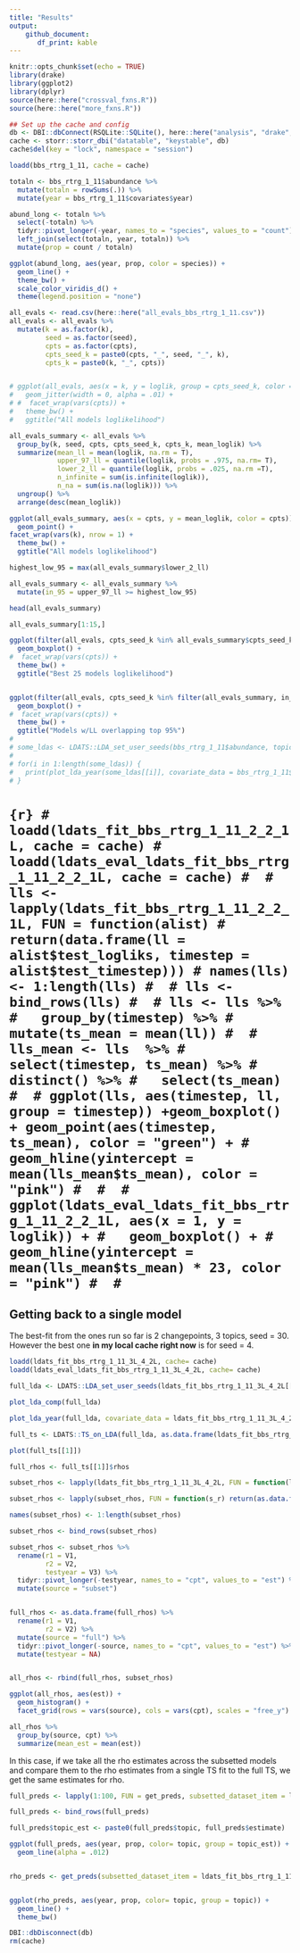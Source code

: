 ```yaml
---
title: "Results"
output: 
    github_document:
       df_print: kable
---
```


```r
knitr::opts_chunk$set(echo = TRUE)
library(drake)
library(ggplot2)
library(dplyr)
source(here::here("crossval_fxns.R"))
source(here::here("more_fxns.R"))

## Set up the cache and config
db <- DBI::dbConnect(RSQLite::SQLite(), here::here("analysis", "drake", "drake-cache.sqlite"))
cache <- storr::storr_dbi("datatable", "keystable", db)
cache$del(key = "lock", namespace = "session")
```

```r

loadd(bbs_rtrg_1_11, cache = cache)

totaln <- bbs_rtrg_1_11$abundance %>%
  mutate(totaln = rowSums(.)) %>%
  mutate(year = bbs_rtrg_1_11$covariates$year)

abund_long <- totaln %>%
  select(-totaln) %>%
  tidyr::pivot_longer(-year, names_to = "species", values_to = "count") %>%
  left_join(select(totaln, year, totaln)) %>%
  mutate(prop = count / totaln)

ggplot(abund_long, aes(year, prop, color = species)) +
  geom_line() +
  theme_bw() +
  scale_color_viridis_d() +
  theme(legend.position = "none")


```

```r

all_evals <- read.csv(here::here("all_evals_bbs_rtrg_1_11.csv"))
all_evals <- all_evals %>%
  mutate(k = as.factor(k),
         seed = as.factor(seed),
         cpts = as.factor(cpts),
         cpts_seed_k = paste0(cpts, "_", seed, "_", k),
         cpts_k = paste0(k, "_", cpts))


# ggplot(all_evals, aes(x = k, y = loglik, group = cpts_seed_k, color = cpts)) +
#   geom_jitter(width = 0, alpha = .01) +
# #  facet_wrap(vars(cpts)) +
#   theme_bw() +
#   ggtitle("All models loglikelihood")

all_evals_summary <- all_evals %>%
  group_by(k, seed, cpts, cpts_seed_k, cpts_k, mean_loglik) %>%
  summarize(mean_ll = mean(loglik, na.rm = T),
            upper_97_ll = quantile(loglik, probs = .975, na.rm= T),
            lower_2_ll = quantile(loglik, probs = .025, na.rm =T),
            n_infinite = sum(is.infinite(loglik)),
            n_na = sum(is.na(loglik))) %>%
  ungroup() %>%
  arrange(desc(mean_loglik))

ggplot(all_evals_summary, aes(x = cpts, y = mean_loglik, color = cpts)) +
  geom_point() +
facet_wrap(vars(k), nrow = 1) +
  theme_bw() +
  ggtitle("All models loglikelihood")

highest_low_95 = max(all_evals_summary$lower_2_ll)

all_evals_summary <- all_evals_summary %>%
  mutate(in_95 = upper_97_ll >= highest_low_95)

head(all_evals_summary)

all_evals_summary[1:15,]

ggplot(filter(all_evals, cpts_seed_k %in% all_evals_summary$cpts_seed_k[1:25]), aes(x = k, y = loglik, group = cpts_seed_k, color = cpts)) +
  geom_boxplot() +
#  facet_wrap(vars(cpts)) +
  theme_bw() +
  ggtitle("Best 25 models loglikelihood")


ggplot(filter(all_evals, cpts_seed_k %in% filter(all_evals_summary, in_95)$cpts_seed_k), aes(x = k, y = loglik, group = cpts_seed_k, color = cpts)) +
  geom_boxplot() +
#  facet_wrap(vars(cpts)) +
  theme_bw() +
  ggtitle("Models w/LL overlapping top 95%")
# 
# some_ldas <- LDATS::LDA_set_user_seeds(bbs_rtrg_1_11$abundance, topics = c(2:5), seed = 2)
# 
# for(i in 1:length(some_ldas)) {
#   print(plot_lda_year(some_ldas[[i]], covariate_data = bbs_rtrg_1_11$covariates$year))
# }
```

# ```{r}
#  loadd(ldats_fit_bbs_rtrg_1_11_2_2_1L, cache = cache)
# loadd(ldats_eval_ldats_fit_bbs_rtrg_1_11_2_2_1L, cache = cache)
# 
# lls <- lapply(ldats_fit_bbs_rtrg_1_11_2_2_1L, FUN = function(alist)
#   return(data.frame(ll = alist$test_logliks, timestep = alist$test_timestep)))
# names(lls) <- 1:length(lls)
# 
# lls <- bind_rows(lls)
# 
# lls <- lls %>%
#   group_by(timestep) %>%
#   mutate(ts_mean = mean(ll))
# 
# lls_mean <- lls  %>%
#   select(timestep, ts_mean) %>%
#   distinct() %>%
#   select(ts_mean) 
# 
# ggplot(lls, aes(timestep, ll, group = timestep)) +geom_boxplot() + geom_point(aes(timestep, ts_mean), color = "green") +
#   geom_hline(yintercept = mean(lls_mean$ts_mean), color = "pink")
# 
# 
# ggplot(ldats_eval_ldats_fit_bbs_rtrg_1_11_2_2_1L, aes(x = 1, y = loglik)) +
#   geom_boxplot() +
#   geom_hline(yintercept = mean(lls_mean$ts_mean) * 23, color = "pink")
# 
# ```

<!-- ```{r random ts on lda} -->
<!-- an_lda <- LDATS::LDA_set_user_seeds(bbs_rtrg_1_11$abundance, 2, 1) -->
<!-- a_ts <- LDATS::TS_on_LDA(an_lda, as.data.frame(bbs_rtrg_1_11$covariates), formulas = ~ 1, nchangepoints = c(0:3), timename = "year", control = LDATS::TS_control(nit = 100)) -->

<!-- ts_lls <- lapply(a_ts, FUN = function(a_ts_fit) return(data.frame(cpts = a_ts_fit$nchangepoints, ll = a_ts_fit$lls))) -->

<!-- ts_lls <- bind_rows(ts_lls) -->

<!-- ts_lls <- ts_lls %>% -->
<!--   group_by(cpts) %>% -->
<!--   mutate(mean_ll = mean(ll), -->
<!--             bottom2 = quantile(ll, probs = .025), -->
<!--             top97 = quantile(ll, probs = .975)) %>% -->
<!--   ungroup() -->

<!-- ggplot(ts_lls, aes(x = cpts, y = ll, group = cpts)) + -->
<!--   geom_boxplot() + -->
<!--   geom_point(aes(cpts, bottom2), color = "red") + -->
<!--   geom_point(aes(cpts, top97), color = "red") + -->
<!--   geom_point(aes(cpts, mean_ll), color = "green") -->

<!-- ``` -->

<!-- So you do see, spread causing overlapping 95% intervals for the loglikelihoods for models that we would distinguish between using AIC. -->

<!-- In this case I'm not confident using AIC or AICc for final selection because the models are not fit to the same data. -->

<!-- However you could fit *another* TS model to the *full* ts to see if that lands you somewhere other than the highest mean ll on the crossval.  -->


## Getting back to a single model 

The best-fit from the ones run so far is 2 changepoints, 3 topics, seed = 30. However the best one **in my local cache right now** is for seed = 4. 

```r

loadd(ldats_fit_bbs_rtrg_1_11_3L_4_2L, cache= cache)
loadd(ldats_eval_ldats_fit_bbs_rtrg_1_11_3L_4_2L, cache= cache)

full_lda <- LDATS::LDA_set_user_seeds(ldats_fit_bbs_rtrg_1_11_3L_4_2L[[1]]$full$abundance, 3, 4)

plot_lda_comp(full_lda)

plot_lda_year(full_lda, covariate_data = ldats_fit_bbs_rtrg_1_11_3L_4_2L[[1]]$full$covariates$year)

full_ts <- LDATS::TS_on_LDA(full_lda, as.data.frame(ldats_fit_bbs_rtrg_1_11_3L_4_2L[[1]]$full$covariates), ~1, 2, "year", control=LDATS::TS_control(nit=100))

plot(full_ts[[1]])
```

```r

full_rhos <- full_ts[[1]]$rhos

subset_rhos <- lapply(ldats_fit_bbs_rtrg_1_11_3L_4_2L, FUN = function(ldats_fit) return(cbind(ldats_fit$fitted_ts$rhos, ldats_fit$test$covariates$year[1])))

subset_rhos <- lapply(subset_rhos, FUN = function(s_r) return(as.data.frame(s_r)))

names(subset_rhos) <- 1:length(subset_rhos)

subset_rhos <- bind_rows(subset_rhos)

subset_rhos <- subset_rhos %>%
  rename(r1 = V1,
         r2 = V2,
         testyear = V3) %>%
  tidyr::pivot_longer(-testyear, names_to = "cpt", values_to = "est") %>%
  mutate(source = "subset")


full_rhos <- as.data.frame(full_rhos) %>%
  rename(r1 = V1,
         r2 = V2) %>%
  mutate(source = "full") %>%
  tidyr::pivot_longer(-source, names_to = "cpt", values_to = "est") %>%
  mutate(testyear = NA)


all_rhos <- rbind(full_rhos, subset_rhos)

ggplot(all_rhos, aes(est)) +
  geom_histogram() +
  facet_grid(rows = vars(source), cols = vars(cpt), scales = "free_y") 

all_rhos %>%
  group_by(source, cpt) %>%
  summarize(mean_est = mean(est))

```

In this case, if we take all the rho estimates across the subsetted models and compare them to the rho estimates from a single TS fit to the full TS, we get the same estimates for rho. 

```r


full_preds <- lapply(1:100, FUN = get_preds, subsetted_dataset_item = ldats_fit_bbs_rtrg_1_11_3L_4_2L[[1]], fitted_ts = full_ts[[1]])

full_preds <- bind_rows(full_preds)

full_preds$topic_est <- paste0(full_preds$topic, full_preds$estimate)

ggplot(full_preds, aes(year, prop, color= topic, group = topic_est)) +
  geom_line(alpha = .012)


rho_preds <- get_preds(subsetted_dataset_item = ldats_fit_bbs_rtrg_1_11_3L_4_2L[[1]], fitted_ts = full_ts[[1]], rho = c(1985, 2003))


ggplot(rho_preds, aes(year, prop, color= topic, group = topic)) +
  geom_line() +
  theme_bw()

```

```r

DBI::dbDisconnect(db)
rm(cache)

```